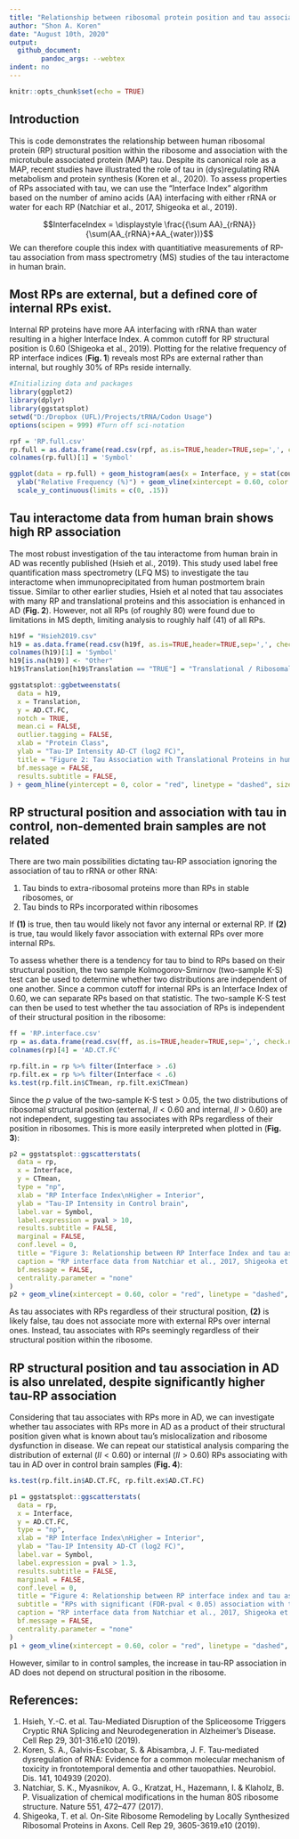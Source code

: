 ```yaml
---
title: "Relationship between ribosomal protein position and tau association in Alzheimer's disease"
author: "Shon A. Koren"
date: "August 10th, 2020"
output:
  github_document:
        pandoc_args: --webtex
indent: no
---
```


```r
knitr::opts_chunk$set(echo = TRUE)
```

## Introduction
This is code demonstrates the relationship between human ribosomal protein (RP) structural position within the ribosome and association with the microtubule associated protein (MAP) tau. Despite its canonical role as a MAP, recent studies have illustrated the role of tau in (dys)regulating RNA metabolism and protein synthesis (Koren et al., 2020). To assess properties of RPs associated with tau, we can use the "Interface Index" algorithm based on the number of amino acids (AA) interfacing with either rRNA or water for each RP (Natchiar et al., 2017, Shigeoka et al., 2019). 

$$InterfaceIndex = \displaystyle \frac{{\sum AA}_{rRNA}}{\sum(AA_{rRNA}+AA_{water})}$$
We can therefore couple this index with quantitiative measurements of RP-tau association from mass spectrometry (MS) studies of the tau interactome in human brain.


## Most RPs are external, but a defined core of internal RPs exist.
Internal RP proteins have more AA interfacing with rRNA than water resulting in a higher Interface Index. A common cutoff for RP structural position is 0.60 (Shigeoka et al., 2019). Plotting for the relative frequency of RP interface indices (**Fig. 1**) reveals most RPs are external rather than internal, but roughly 30% of RPs reside internally.

```r
#Initializing data and packages
library(ggplot2)
library(dplyr)
library(ggstatsplot)
setwd("D:/Dropbox (UFL)/Projects/tRNA/Codon Usage")
options(scipen = 999) #Turn off sci-notation

rpf = 'RP.full.csv'
rp.full = as.data.frame(read.csv(rpf, as.is=TRUE,header=TRUE,sep=',', check.names=FALSE, fileEncoding="UTF-8-BOM"))
colnames(rp.full)[1] = 'Symbol'

ggplot(data = rp.full) + geom_histogram(aes(x = Interface, y = stat(count) / sum(count)), binwidth = .05) + xlab("Interface Index of RPs") + ggtitle("Figure 1: Relative frequency of human RP Interface Index") +
  ylab("Relative Frequency (%)") + geom_vline(xintercept = 0.60, color = "red", linetype = "dashed", size = 2) + scale_x_continuous(limits = c(0, 1)) +
  scale_y_continuous(limits = c(0, .15))
```

## Tau interactome data from human brain shows high RP association

The most robust investigation of the tau interactome from human brain in AD was recently published (Hsieh et al., 2019). This study used label free quantification mass spectrometry (LFQ MS) to investigate the tau interactome when immunoprecipitated from human postmortem brain tissue. Similar to other earlier studies, Hsieh et al noted that tau associates with many RP and translational proteins and this association is enhanced in AD (**Fig. 2**). However, not all RPs (of roughly 80) were found due to limitations in MS depth, limiting analysis to roughly half (41) of all RPs.

```r
h19f = "Hsieh2019.csv"
h19 = as.data.frame(read.csv(h19f, as.is=TRUE,header=TRUE,sep=',', check.names=FALSE, fileEncoding="UTF-8-BOM"))
colnames(h19)[1] = 'Symbol'
h19[is.na(h19)] <- "Other"
h19$Translation[h19$Translation == "TRUE"] = "Translational / Ribosomal"

ggstatsplot::ggbetweenstats(
  data = h19,
  x = Translation,
  y = AD.CT.FC,
  notch = TRUE,
  mean.ci = FALSE,
  outlier.tagging = FALSE,
  xlab = "Protein Class",
  ylab = "Tau-IP Intensity AD-CT (log2 FC)",
  title = "Figure 2: Tau Association with Translational Proteins in human AD brain",
  bf.message = FALSE,
  results.subtitle = FALSE,
) + geom_hline(yintercept = 0, color = "red", linetype = "dashed", size = 1)
```

## RP structural position and association with tau in control, non-demented brain samples are not related

There are two main possibilities dictating tau-RP association ignoring the association of tau to rRNA or other RNA:  

1. Tau binds to extra-ribosomal proteins more than RPs in stable ribosomes, or  
2. Tau binds to RPs incorporated within ribosomes  

If **(1)** is true, then tau would likely not favor any internal or external RP. If **(2)** is true, tau would likely favor association with external RPs over more internal RPs.

To assess whether there is a tendency for tau to bind to RPs based on their structural position, the two sample Kolmogorov-Smirnov (two-sample K-S) test can be used to determine whether two distributions are independent of one another. Since a common cutoff for internal RPs is an Interface Index of 0.60, we can separate RPs based on that statistic. The two-sample K-S test can then be used to test whether the tau association of RPs is independent of their structural position in the ribosome:
```r

ff = 'RP.interface.csv'
rp = as.data.frame(read.csv(ff, as.is=TRUE,header=TRUE,sep=',', check.names=FALSE, fileEncoding = "UTF-8-BOM"))
colnames(rp)[4] = 'AD.CT.FC'

rp.filt.in = rp %>% filter(Interface > .6)
rp.filt.ex = rp %>% filter(Interface < .6)
ks.test(rp.filt.in$CTmean, rp.filt.ex$CTmean)
```

Since the *p* value of the two-sample K-S test > 0.05, the two distributions of ribosomal structural position (external, $II < 0.60$ and internal, $II > 0.60$) are not independent, suggesting tau associates with RPs regardless of their position in ribosomes. This is more easily interpreted when plotted in (**Fig. 3**):

```r
p2 = ggstatsplot::ggscatterstats(
  data = rp,
  x = Interface,
  y = CTmean,
  type = "np",
  xlab = "RP Interface Index\nHigher = Interior",
  ylab = "Tau-IP Intensity in Control brain",
  label.var = Symbol,
  label.expression = pval > 10,
  results.subtitle = FALSE,
  marginal = FALSE,
  conf.level = 0,
  title = "Figure 3: Relationship between RP Interface Index and tau association",
  caption = "RP interface data from Natchiar et al., 2017, Shigeoka et al., 2019\nTau-IP data from Hsieh et al., 2019",
  bf.message = FALSE,
  centrality.parameter = "none"
)
p2 + geom_vline(xintercept = 0.60, color = "red", linetype = "dashed", size = 1)

```

As tau associates with RPs regardless of their structural position, **(2)** is likely false, tau does not associate more with external RPs over internal ones. Instead, tau associates with RPs seemingly regardless of their structural position within the ribosome.

## RP structural position and tau association in AD is also unrelated, despite significantly higher tau-RP association

Considering that tau associates with RPs more in AD, we can investigate whether tau associates with RPs more in AD as a product of their structural position given what is known about tau's mislocalization and ribosome dysfunction in disease. We can repeat our statistical analysis comparing the distribution of external ($II <0.60$) or internal ($II >0.60$) RPs associating with tau in AD over in control brain samples (**Fig. 4**):
```r
ks.test(rp.filt.in$AD.CT.FC, rp.filt.ex$AD.CT.FC)

p1 = ggstatsplot::ggscatterstats(
  data = rp,
  x = Interface,
  y = AD.CT.FC,
  type = "np",
  xlab = "RP Interface Index\nHigher = Interior",
  ylab = "Tau-IP Intensity AD-CT (log2 FC)",
  label.var = Symbol,
  label.expression = pval > 1.3,
  results.subtitle = FALSE,
  marginal = FALSE,
  conf.level = 0,
  title = "Figure 4: Relationship between RP interface index and tau association in AD",
  subtitle = "RPs with significant (FDR-pval < 0.05) association with tau in AD over controls have symbols annotated",
  caption = "RP interface data from Natchiar et al., 2017, Shigeoka et al., 2019\nTau-IP data from Hsieh et al., 2019",
  bf.message = FALSE,
  centrality.parameter = "none"
)
p1 + geom_vline(xintercept = 0.60, color = "red", linetype = "dashed", size = 1)

```

However, similar to in control samples, the increase in tau-RP association in AD does not depend on structural position in the ribosome.\

## References:

1. Hsieh, Y.-C. et al. Tau-Mediated Disruption of the Spliceosome Triggers Cryptic RNA Splicing and Neurodegeneration in Alzheimer’s Disease. Cell Rep 29, 301-316.e10 (2019).\
2. Koren, S. A., Galvis-Escobar, S. & Abisambra, J. F. Tau-mediated dysregulation of RNA: Evidence for a common molecular mechanism of toxicity in frontotemporal dementia and other tauopathies. Neurobiol. Dis. 141, 104939 (2020).\
3. Natchiar, S. K., Myasnikov, A. G., Kratzat, H., Hazemann, I. & Klaholz, B. P. Visualization of chemical modifications in the human 80S ribosome structure. Nature 551, 472–477 (2017).\
4. Shigeoka, T. et al. On-Site Ribosome Remodeling by Locally Synthesized Ribosomal Proteins in Axons. Cell Rep 29, 3605-3619.e10 (2019).


